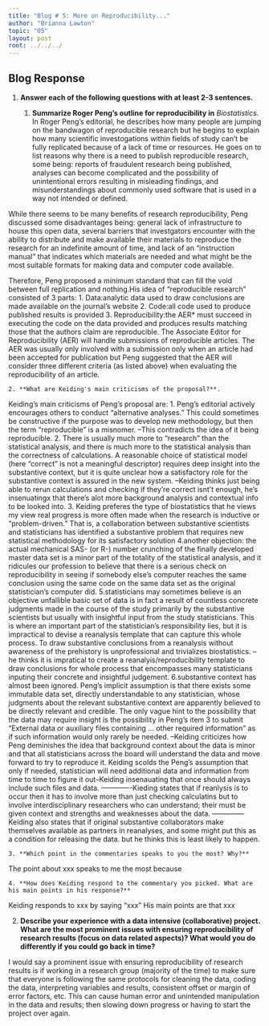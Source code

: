 ```yaml
---
title: "Blog # 5: More on Reproducibility..."
author: "Brianna Lawton"
topic: "05"
layout: post
root: ../../../
---
```


## Blog Response

1. **Answer each of the following questions with at least 2-3 sentences.**

    1. **Summarize Roger Peng's outline for reproducibility in** *Biostatistics*. 
In Roger Peng's editorial, he describes how many people are jumping on the bandwagon of reproducible research but he begins to explain how many scientific investogations within fields of study can't be fully replicated because of a lack of time or resources. He goes on to list reasons why there is a need to publish reproducible research, some being: reports of fraudulent research being published, analyses can become complicated and the possibility of unintentional errors resulting in misleading findings, and misunderstandings about commonly used software that is used in a way not intended or defined. 

While there seems to be many benefits of research reproducibility, Peng discussed some disadvantages being: general lack of infrastructure to house this open data, several barriers that investgators encounter with the ability to distribute and make available their materials to reproduce the research for an indefinite amount of time, and lack of an “instruction manual” that indicates which materials are needed and what might be the most suitable formats for making data and computer code available.

Therefore, Peng  proposed a minimum standard that can fill the void between full replication and nothing.His idea of "reproducible research" consisted of 3 parts:
1. Data:analytic data used to draw conclusions are made available on the journal's website
2. Code:all code used to produce published results is provided
3. Reproducibility:the AER* must succeed in executing the code on the data provided and produces results matching those that the authors claim are reproducible.
The Associate Editor for Reproducibility (AER) will handle submissions of reproducible articles. The AER was usually only involved with a submission only when an article had been accepted for publication but Peng suggested that the AER will consider three different criteria (as listed above) when evaluating the reproducibility of an article.

    2. **What are Keiding's main criticisms of the proposal?**.
Keiding's main criticisms of Peng's proposal are:
1. Peng's editorial actively encourages others to conduct “alternative analyses.” This could sometimes be constructive if the purpose was to develop new methodology, but then the term “reproducible” is a misnomer.
--This contradicts the idea of it being reproducible.
2. There is usually much more to “research” than the statistical analysis, and there is much more to the statistical analysis than the correctness of calculations. A reasonable choice of statistical model (here “correct” is not a meaningful descriptor) requires deep insight into the substantive context, but it is quite unclear how a satisfactory role for the substantive context is assured in the new system.
--Keiding thinks just being able to rerun calculations and checking if they're correct isnt't enough, he's insenuatingx that there's alot more background analysis and contextual info to be looked into.
3. Keiding preferes the type of biostatistics that he views 
my view real progress is more often made when the research is inductive or “problem-driven.” That is, a collaboration between substantive scientists and statisticians has identified a substantive problem that requires new statistical methodology for its satisfactory solution
4.another objection: the actual mechanical SAS- (or R-) number crunching of the finally developed master data set is a minor part of the totality of the statistical analysis, and it ridicules our profession to believe that there is a serious check on reproducibility in seeing if somebody else's computer reaches the same conclusion using the same code on the same data set as the original statistician's computer did.
5.statisticians may sometimes believe is an objective unfallible basic set of data is in fact a result of countless concrete judgments made in the course of the study primarily by the substantive scientists but usually with insightful input from the study statisticians. This is where an important part of the statistician's responsibility lies, but it is impractical to devise a reanalysis template that can capture this whole process. To draw substantive conclusions from a reanalysis without awareness of the prehistory is unprofessional and trivializes biostatistics.
--he thinks it is impratical to create a reanalyis/reproducibility template to draw conclusions for whole process that encompasses many statisticians inputing their concrete and insightful judgement.
6.substantive context has almost been ignored. Peng's implicit assumption is that there exists some immutable data set, directly understandable to any statistician, whose judgments about the relevant substantive context are apparently believed to be directly relevant and credible. The only vague hint to the possibility that the data may require insight is the possibility in Peng's item 3 to submit “External data or auxiliary files containing … other required information” as if such information would only rarely be needed. 
--Keiding criticizes how Peng deminishes the idea that background context about the data is minor and that all statisticians across the board will understand the data and move forward to try to reproduce it. Keiding scolds the Peng's assumption that only if needed, statistician will need additional data and information from time to time to figure it out--Keiding insenauating that once should always include such files and data.
-------------Kieding states that if reanlysis is to occur then it has to involve more than just checking calculatins but to involve interdisciplinary researchers who can understand; their must be given context and strengths and weaknesses about the data.
--------------Keiding also states that if original substantive collaborators make themselves available as partners in reanalyses, and some might put this as a condition for releasing the data. but he thinks this is least likely to happen. 

    3. **Which point in the commentaries speaks to you the most? Why?**
The point about xxx speaks to me the most because 

    4. **How does Keiding respond to the commentary you picked. What are his main points in his response?**
Keiding responds to xxx by saying "xxx"
His main points are that xxx
    
2. **Describe your experience with a data intensive (collaborative) project. What are the most prominent issues with ensuring reproducibility of research results (focus on data related aspects)? What would you do differently if you could go back in time?**

I would say a prominent issue with ensuring reproducibility of research results is if working in a research group (majority of the time) to make sure that everyone is following the same protocols for cleaning the data, coding the data, interpreting variables and results, consistent offset or margin of error factors, etc. This can cause human error and unintended manipulation in the data and results; then slowing down progress or having to start the project over again. 

